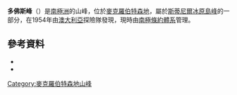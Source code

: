 {{Coord|69|42|S|64|26|E|source:GNIS|display=title}}

'''多佛斯峰'''（{{lang-en|Dovers Peak}}）是[[南極洲|南極洲]]的山峰，位於[[麥克羅伯特森地|麥克羅伯特森地]]，屬於[[斯蒂尼爾冰原島峰|斯蒂尼爾冰原島峰]]的一部分，在1954年由[[澳大利亞|澳大利亞]]探險隊發現，現時由[[南極條約體系|南極條約體系]]管理。

==參考資料==
*{{cite gnis | type = antarid | id = 4042| name = Dovers Peak| accessdate = 2012-01-27}}
*{{usgs-gazetteer|id=4042}}

{{DEFAULTSORT:Dovers Peak}}
[[Category:麥克羅伯特森地山峰|Category:麥克羅伯特森地山峰]]


{{MacRobertsonLand-geo-stub}}
